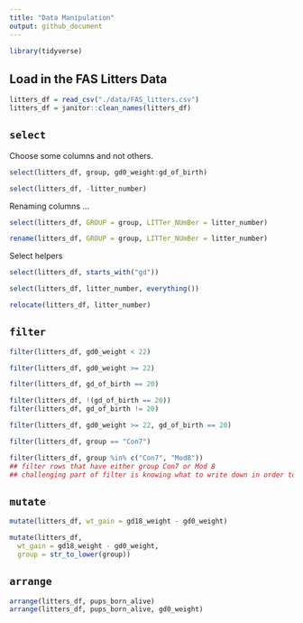 ```yaml
---
title: "Data Manipulation"
output: github_document
---
```


```r
library(tidyverse)
```

## Load in the FAS Litters Data

```r
litters_df = read_csv("./data/FAS_litters.csv")
litters_df = janitor::clean_names(litters_df)
```

## `select`

Choose some columns and not others.

```r
select(litters_df, group, gd0_weight:gd_of_birth)
```

```r
select(litters_df, -litter_number)
```

Renaming columns ...

```r
select(litters_df, GROUP = group, LITTer_NUmBer = litter_number)
```

```r
rename(litters_df, GROUP = group, LITTer_NUmBer = litter_number)
```

Select helpers

```r
select(litters_df, starts_with("gd"))
```

```r
select(litters_df, litter_number, everything())
```

```r
relocate(litters_df, litter_number)
```

## `filter`

```r
filter(litters_df, gd0_weight < 22)
```

```r
filter(litters_df, gd0_weight >= 22)
```

```r
filter(litters_df, gd_of_birth == 20)
```

```r
filter(litters_df, !(gd_of_birth == 20))
filter(litters_df, gd_of_birth != 20)
```

```r
filter(litters_df, gd0_weight >= 22, gd_of_birth == 20)
```

```r
filter(litters_df, group == "Con7")
```

```r
filter(litters_df, group %in% c("Con7", "Mod8"))
## filter rows that have either group Con7 or Mod 8
## challenging part of filter is knowing what to write down in order to keep the data you want and have logical commands to get what you want.
```

## `mutate`

```r
mutate(litters_df, wt_gain = gd18_weight - gd0_weight)
```

```r
mutate(litters_df, 
  wt_gain = gd18_weight - gd0_weight,
  group = str_to_lower(group))
```


## `arrange`

```r
arrange(litters_df, pups_born_alive)
arrange(litters_df, pups_born_alive, gd0_weight)
```

